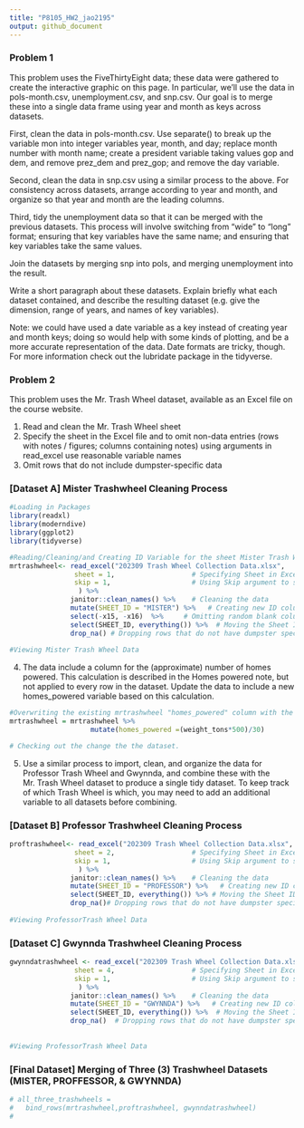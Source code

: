 ```yaml
---
title: "P8105_HW2_jao2195"
output: github_document
---
```

### Problem 1
This problem uses the FiveThirtyEight data; these data were gathered to create the interactive graphic on this page. In particular, we’ll use the data in pols-month.csv, unemployment.csv, and snp.csv. Our goal is to merge these into a single data frame using year and month as keys across datasets.

First, clean the data in pols-month.csv. Use separate() to break up the variable mon into integer variables year, month, and day; replace month number with month name; create a president variable taking values gop and dem, and remove prez_dem and prez_gop; and remove the day variable.

Second, clean the data in snp.csv using a similar process to the above. For consistency across datasets, arrange according to year and month, and organize so that year and month are the leading columns.

Third, tidy the unemployment data so that it can be merged with the previous datasets. This process will involve switching from “wide” to “long” format; ensuring that key variables have the same name; and ensuring that key variables take the same values.

Join the datasets by merging snp into pols, and merging unemployment into the result.

Write a short paragraph about these datasets. Explain briefly what each dataset contained, and describe the resulting dataset (e.g. give the dimension, range of years, and names of key variables).

Note: we could have used a date variable as a key instead of creating year and month keys; doing so would help with some kinds of plotting, and be a more accurate representation of the data. Date formats are tricky, though. For more information check out the lubridate package in the tidyverse.



### Problem 2
This problem uses the Mr. Trash Wheel dataset, available as an Excel file on the course website.

1) Read and clean the Mr. Trash Wheel sheet
2) Specify the sheet in the Excel file and to omit non-data entries (rows with notes / figures; columns containing notes) using arguments in read_excel 
use reasonable variable names
3) Omit rows that do not include dumpster-specific data

### [Dataset A] Mister Trashwheel Cleaning Process
```r

#Loading in Packages 
library(readxl)
library(moderndive)
library(ggplot2)
library(tidyverse)

#Reading/Cleaning/and Creating ID Variable for the sheet Mister Trash Wheel Data
mrtrashwheel<- read_excel("202309 Trash Wheel Collection Data.xlsx", 
                sheet = 1,                   # Specifying Sheet in Excel File
                skip = 1,                    # Using Skip argument to skip first header with image in sheet
                 ) %>% 
               janitor::clean_names() %>%    # Cleaning the data
               mutate(SHEET_ID = "MISTER") %>%   # Creating new ID column to identify this sheet
               select(-x15, -x16)  %>%     # Omitting random blank columns X15 and X16 in dataset
               select(SHEET_ID, everything()) %>%  # Moving the Sheet ID to the beginning/ front of the dataset
               drop_na() # Dropping rows that do not have dumpster specfic data
  
#Viewing Mister Trash Wheel Data 


```

4) The data include a column for the (approximate) number of homes powered. This calculation is described in the Homes powered note, but not applied to every row in the dataset. Update the data to include a new homes_powered variable based on this calculation.
```r

#Overwriting the existing mrtrashwheel "homes_powered" column with the correct calculations. 
mrtrashwheel = mrtrashwheel %>%  
                    mutate(homes_powered =(weight_tons*500)/30)

# Checking out the change the the dataset.

```


5) Use a similar process to import, clean, and organize the data for Professor Trash Wheel and Gwynnda, and combine these with the Mr. Trash Wheel dataset to produce a single tidy dataset. To keep track of which Trash Wheel is which, you may need to add an additional variable to all datasets before combining.

### [Dataset B] Professor Trashwheel Cleaning Process
```r

proftrashwheel<- read_excel("202309 Trash Wheel Collection Data.xlsx", 
                sheet = 2,                   # Specifying Sheet in Excel File
                skip = 1,                    # Using Skip argument to skip first header with image in sheet
                 ) %>% 
               janitor::clean_names() %>%    # Cleaning the data
               mutate(SHEET_ID = "PROFESSOR") %>%   # Creating new ID column to identify this sheet
               select(SHEET_ID, everything()) %>% # Moving the Sheet ID to the beginning/ front of the dataset
               drop_na()# Dropping rows that do not have dumpster specific data
  
#Viewing ProfessorTrash Wheel Data 


```

### [Dataset C] Gwynnda Trashwheel Cleaning Process
```r

gwynndatrashwheel <- read_excel("202309 Trash Wheel Collection Data.xlsx", 
                sheet = 4,                   # Specifying Sheet in Excel File
                skip = 1,                    # Using Skip argument to skip first header with image in sheet
                 ) %>% 
               janitor::clean_names() %>%    # Cleaning the data
               mutate(SHEET_ID = "GWYNNDA") %>%   # Creating new ID column to identify this sheet
               select(SHEET_ID, everything()) %>%  # Moving the Sheet ID to the beginning/ front of the dataset
               drop_na()  # Dropping rows that do not have dumpster specific data
             
  
#Viewing ProfessorTrash Wheel Data 

```

### [Final Dataset] Merging of Three (3) Trashwheel Datasets (MISTER, PROFFESSOR, & GWYNNDA)
```r

# all_three_trashwheels =
#   bind_rows(mrtrashwheel,proftrashwheel, gwynndatrashwheel) 
# 

```
